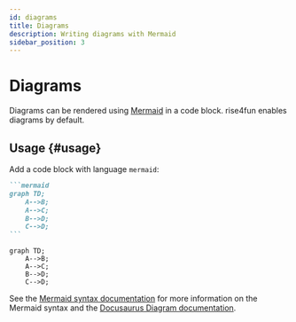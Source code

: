 ```yaml
---
id: diagrams
title: Diagrams
description: Writing diagrams with Mermaid
sidebar_position: 3
---
```


# Diagrams

Diagrams can be rendered using [Mermaid](https://mermaid-js.github.io/mermaid/) in a code block.
rise4fun enables diagrams by default.

## Usage {#usage}

Add a code block with language `mermaid`:

````markdown title="Example Mermaid diagram"
```mermaid
graph TD;
    A-->B;
    A-->C;
    B-->D;
    C-->D;
```
````

<BrowserWindow>

```mermaid
graph TD;
    A-->B;
    A-->C;
    B-->D;
    C-->D;
```

</BrowserWindow>


See the [Mermaid syntax documentation](https://mermaid-js.github.io/mermaid/#/./n00b-syntaxReference) for more information on the Mermaid syntax
and the [Docusaurus Diagram documentation](https://docusaurus.io/docs/markdown-features/diagrams).
